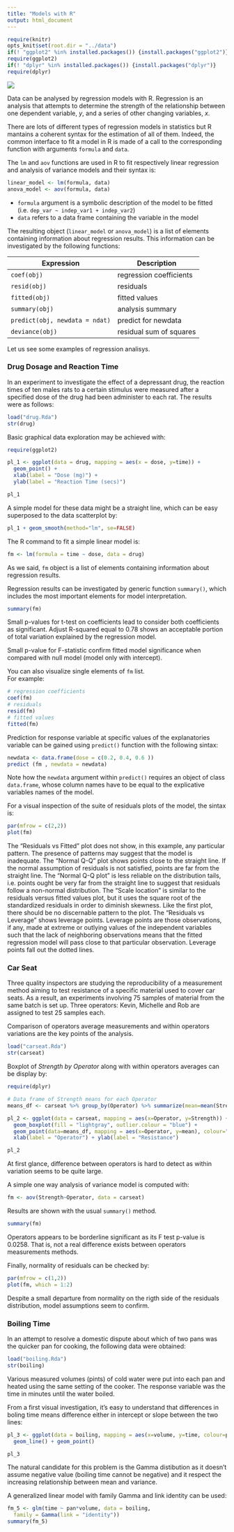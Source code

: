 ```yaml
---
title: "Models with R"
output: html_document
---
```


```r
require(knitr)
opts_knit$set(root.dir = "../data")
if(! "ggplot2" %in% installed.packages()) {install.packages("ggplot2")}
require(ggplot2)
if(! "dplyr" %in% installed.packages()) {install.packages("dplyr")}
require(dplyr)
```


![](./images/flow-dtanal.png)


Data can be analysed by regression models with R. Regression is an analysis that attempts to determine the strength of the relationship between one dependent variable, $y$, and a series of other changing variables, $x$. 

There are lots of different types of regression models in statistics but R mantains a coherent syntax for the estimation of all of them. Indeed, the common interface to fit a model in R is made of a call to the corresponding function with arguments `formula` and `data`.

The `lm` and `aov` functions are used in R to fit respectively linear regression and analysis of variance models and their syntax is:

```r
linear_model <- lm(formula, data)
anova_model <- aov(formula, data)
```

* `formula` argument is a symbolic description of the model to be fitted (i.e. `dep_var ~ indep_var1 + indep_var2`)
* `data` refers to a data frame containing the variable in the model

The resulting object (`linear_model` or `anova_model`) is a list of elements containing information about regression results. This information can be investigated by the following functions:

Expression                    | Description
----------------------------- | -------------
`coef(obj)`                    | regression coefficients
`resid(obj)`                   | residuals
`fitted(obj)`                  | fitted values
`summary(obj)`                 | analysis summary
`predict(obj, newdata = ndat)` | predict for newdata
`deviance(obj)`                | residual sum of squares

Let us see some examples of regression analisys.
<!-- 
Both continuous and discrete variables can be included in regression problems.

Formally, a relationship between $x$ and $y$ usually means that the expected value of $y$ is different for different values of $x$.
Regression model can be expressed in matrix form as:

$\vec{\mu} = E(\vec{y}) = \matrix{X} \vec{\beta} + \vec{\varepsilon}$

where:

 - $\matrix{X}$ is a $n \text{ x } (p+1)$ matrix, with all ones in the first columns, 
 - $\vec{\beta}$ is the vector of $\beta_0, \beta_1, \dots, \beta_p$,
 - $\vec{\varepsilon}$ is a **random** or **noise** component.


Models where response variable is a linear function of parameters are linear models.

Parameters values are usually estimated via maximum likelihood.

The main assumption of linear model is that the model is linear in the parameters. Other assumptions concern the error terms $\vec{\varepsilon}$ are:

 - $E(\varepsilon_{i}) = 0$ \hspace{1.7cm} ($i = 1, \dots, n$)
 - $\varepsilon_i \sim\; N(0,\,\sigma^2_\varepsilon)$ \hspace{1cm} ($i = 1, \dots, n$)
 - $Corr(\varepsilon_{i},\,\varepsilon_{i-j}) = 0$ \hspace{0.4cm} ($i = 1, \dots, n; 0 < j < i$)

-->

<!--

Model formula general expression is $y \sim x_1 \pm x_2 \pm, \dots, \pm , x_k$.

Extensions to the above formula can be summarized as:


Expression                    | Description
----------------------------- | -------------
`y ~ x`                         | Simple regression
`y ~ 1 + x`                     | Explicit intercept
`y ~ -1 + x`                    | Through the origin
`y ~ x + x^2`                   | Quadratic regression
`y ~ x1 + x2 + x3`              | Multiple regression
`y ~ G + x1 + x2`               | Parallel regressions
`y ~ G / (x1 + x2)`             | Separate regressions
`sqrt(y) ~ x + x^2`             | Transformed
`y ~ G`                         | Single classification
`y ~ A + B`                     | Randomized block
`y ~ B + N * P`                 | Factorial in blocks
`y ~ x + B + N * P`             | with covariate 
`y ~  . -x1`                    | All variables except x1
`y ~  . + A:B`                  | Add interaction (update)
`Nitrogen ~ Times * (River/Site)` | More complex design

-->


### Drug Dosage and Reaction Time

In an experiment to investigate the effect of a depressant drug, the reaction times of ten males rats to a certain stimulus were measured after a specified dose of the drug had been administer to each rat. The results were as follows:

```r
load("drug.Rda")
str(drug)
```

Basic graphical data exploration may be achieved with: 

```r
require(ggplot2)
```

```r
pl_1 <- ggplot(data = drug, mapping = aes(x = dose, y=time)) + 
  geom_point() +
  xlab(label = "Dose (mg)") +
  ylab(label = "Reaction Time (secs)")

pl_1
```

A simple model for these data might be a straight line, which can be easy superposed to the data scatterplot by:  

<!--
$E(y_i|x_i) = \beta_0 + \beta_1 x_i \text{ for } i = 1, \dots, n$

The resulting regression line can be easy superposed to the data scatterplot by:
-->

```r
pl_1 + geom_smooth(method="lm", se=FALSE) 
```

The R command to fit a simple linear model is:

```r
fm <- lm(formula = time ~ dose, data = drug)
```

As we said, `fm` object is a list of elements containing information about regression results.   

Regression results can be investigated by generic function `summary()`, which includes the most important elements for model interpretation.

```r
summary(fm)
```

Small p-values for t-test on coefficients lead to consider both coefficients as significant. Adjust R-squared equal to 0.78 shows an acceptable portion of total variation explained by the regression model.

Small p-value for F-statistic confirm fitted model significance when compared with null model (model only with intercept).

<!--
$E(y_i|x_i) = \beta_0$.
-->

<!--
Same result could be obtained by: 

```r
anova(fm, test = F)
```
-->

You can also visualize single elements of `fm` list.  
For example: 

```r
# regression coefficients
coef(fm)
# residuals
resid(fm)
# fitted values
fitted(fm)
```

Prediction for response variable at specific values of the explanatories variable can be gained using `predict()` function with the following sintax:

```r
newdata <- data.frame(dose = c(0.2, 0.4, 0.6 ))
predict (fm , newdata = newdata)
```

Note how the `newdata` argument within `predict()` requires an object of class `data.frame`, whose column names have to be equal to the explicative variables names of the model.

<!--
Predict can be used for calculating prediction interval for the fitted model. Prediction interval for any new observation possibly within the regression support is given by:

```r
predict (fm , newdata = newdata, interval = "prediction")
```



Prediction interval can be plotted by:

```r
# Compute predictions with interval from estimated model
newdata <- data.frame(dose = seq(0, 0.9 , len = 100))
newdata <- cbind(newdata, predict(fm, newdata = newdata, interval = "prediction"))
# Compute limits for y axis
ylim <- c(min(newdata$lwr), max(newdata$upr)) * c(0.99, 1.01)
# data frame containing the information for drawing prediction interval 
df2 <- data.frame(x_values=c(newdata$dose, rev(newdata$dose)), y_values=c(newdata$lwr , rev(newdata$upr)))

# prediction interval
pl_1 + ylim(ylim) + geom_polygon(mapping = aes(x= x_values, y= y_values), data=df2, alpha=0.3) +
  geom_line(mapping = aes(x=dose, y=fit), data=newdata, col="red")
```


Finally, the initial assumptions concerning the structure of the error term: 

 - $E(\varepsilon_{i}) = 0$ \hspace{1.7cm} ($i = 1, \dots, n$)
 - $\varepsilon_i \sim\; N(0,\,\sigma^2_\varepsilon)$ \hspace{1cm} ($i = 1, \dots, n$)
 - $Corr(\varepsilon_{i},\,\varepsilon_{i-j}) = 0$ \hspace{0.4cm} ($i = 1, \dots, n; 0 < j < i$)
-->

For a visual inspection of the suite of residuals plots of the model, the sintax is:

```r
par(mfrow = c(2,2))
plot(fm)
```

The "Residuals vs Fitted" plot does not show, in this example, any particular pattern. The presence of patterns may suggest that the model is inadequate.
The "Normal Q-Q" plot shows points close to the straight line. If the normal assumption of residuals is not satisfied, points are far from the straight line. The "Normal Q-Q plot" is less reliable on the distribution tails, i.e. points ought be very far from the straight line to suggest that residuals follow a non-normal distribution.
The "Scale location" is similar to the residuals versus fitted values plot, but it uses the square root of the standardized residuals in order to diminish skewness. Like the first plot, there should be no discernable pattern to the plot.
The "Residuals vs Leverage" shows leverage points. Leverage points are those observations, if any, made at extreme or outlying values of the independent variables such that the lack of neighboring observations means that the fitted regression model will pass close to that particular observation. Leverage points fall out the dotted lines.


### Car Seat

Three quality inspectors are studying the reproducibility of a measurement method aiming to test resistance of a specific material used to cover car seats.
As a result, an experiments involving 75 samples of material from the same batch is set up. Three operators: Kevin, Michelle and Rob are assigned to test 25 samples each.

Comparison of operators average measurements and within operators variations are the key points of the analysis.

```r
load("carseat.Rda")
str(carseat)
```

Boxplot of _Strength by Operator_ along with within operators averages can be display by:

```r
require(dplyr)
```

```r
# Data frame of Strength means for each Operator
means_df <- carseat %>% group_by(Operator) %>% summarize(mean=mean(Strength))

pl_2 <- ggplot(data = carseat, mapping = aes(x=Operator, y=Strength)) +
  geom_boxplot(fill = "lightgray", outlier.colour = "blue") +
  geom_point(data=means_df, mapping = aes(x=Operator, y=mean), colour="red", shape=18, size=3) + 
  xlab(label = "Operator") + ylab(label = "Resistance")

pl_2
```

At first glance, difference between operators is hard to detect as within variation seems to be quite large. 

A simple one way analysis of variance model is computed with: 

```r
fm <- aov(Strength~Operator, data = carseat)
```

Results are shown with the usual `summary()` method.

```r
summary(fm)
```

Operators appears to be borderline significant as its F test p-value is 0.0258. That is, not a real difference exists between operators measurements methods.

<!--
The overall influence of Michelle outstanding single result can be tested by repeating the analysis after the single observation is excluded from the data.

```r
# Remove outlier of "Michelle" Operator from dataset 
carseat_2 <- carseat %>% filter(!(Operator == "Michelle" & Strength == max(Strength)))

# Compute analysis of variance on carseat_2 dataframe (without outlier of "Michelle" Operator)
fm_2 <- aov(Strength~Operator, data = carseat_2)
summary(fm_2)
```

Operators significance is cleary increased as its p-value decreased to 0.0226. Nevertheless, practical results remain unchanged.


In mathematical notation the model can be written as:
$E(y_i|x_i) = \beta_0+\beta_j$ with $j = 1,2,3$


Single coefficients can be visualized by: 

```r
summary.lm(fm)
```

Note that the intercept assumes the average strength value for Kevin while the other coefficients represent the difference in _Strength_ between the corresponding operators and Kevin.
-->

Finally, normality of residuals can be checked by:
```r
par(mfrow = c(1,2))
plot(fm, which = 1:2)
```

Despite a small departure from normality on the rigth side of the residuals distribution, model assumptions seem to confirm.


### Boiling Time

In an attempt to resolve a domestic dispute about which of two pans was the quicker pan for cooking, the following data were obtained:

```r
load("boiling.Rda")
str(boiling)
```

Various measured volumes (pints) of cold water were put into each pan and heated using the same setting of the cooker. The response variable was the time in minutes until the water boiled.

From a first visual investigation, it's easy to understand that differences in boling time means difference either in intercept or slope between the two lines:

```r
pl_3 <- ggplot(data = boiling, mapping = aes(x=volume, y=time, colour=pan)) + 
  geom_line() + geom_point()

pl_3
```

<!--
A simple linear model may provide the answer to the above questions:

```r
fm_3 <- lm(time ~ volume + pan + volume:pan, data = boiling)
# To visualize only coefficients part of summary output, the sintax is:
summary(fm_3)$coeff
```

Given  $\alpha=0.05$ as significance level, only some coefficients result as significant. Note that `PanB` expresses the difference between the intercept, aliased with _PanA_, and _PanB_; while `volume:panB` represent the difference in slope between _PanA_ (volume) and _PanB_. 

_PanA_ has a shorter boiling time than _PanB_ but both the difference between the intercepts and the difference between slopes are not statistically significant.


A different parameterisation of the model, possibly more intuitive but less attinent with the original problem could be given by:  

```r
fm_31 = lm(time ~ pan + volume:pan - 1, data = boiling)
summary(fm_31)$coeff
```

or alternatively by:
```r
fm_32 = lm(time ~ pan/volume - 1, data = boiling)
summary(fm_32)$coeff
```


Finally, the same results could be obtained by using a generalized linear model with Gaussian family and its natural identity link function: 

```r
fm_4 <- glm(time ~ pan * volume, data = boiling,
  family = gaussian(link = "identity"))
summary(fm_4)$coeff
```

However, this model could be unsatisfactory in two respects:

 - boiling time cannot be negative,
 - the variance of boiling time might be expected to increase with its expectation.
-->

The natural candidate for this problem is the Gamma distibution as it doesn't assume negative value (boiling time cannot be negative) and it respect the increasing relationship between mean and variance.

A generalized linear model with family Gamma and link identity can be used:

```r
fm_5 <- glm(time ~ pan*volume, data = boiling,
  family = Gamma(link = "identity"))
summary(fm_5) 
```

<!--

Models comparison can be given by the AIC statistics.
```r
fm_4$aic
fm_5$aic
```

Gamma model appears to be slightly better, as it has the lower AIC value.



## Summary
> In this chapter, we introduced statistical modelling with R. Through some examples on real data, we saw the `lm()` function to build a linear regression model, the `glm()` function to build a generalised linear model and `anova()` and `aov()` functions to build an ANOVA model. The `summary()` function is useful to investigate regression and ANOVA results. We used the `plot()` function both to draw the regression line in the scatter plot and to perform a residual analysis. P value were used to choose between two nested models, while AIC statistics were introduced to compare two not-nested models.
-->
